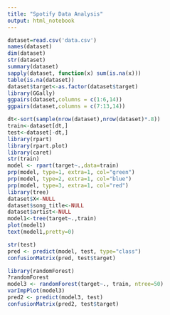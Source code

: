 ---
title: "Spotify Data Analysis"
output: html_notebook
---

```{r}
dataset=read.csv('data.csv')
names(dataset)
dim(dataset)
str(dataset)
summary(dataset)
sapply(dataset, function(x) sum(is.na(x)))
table(is.na(dataset))
dataset$target<-as.factor(dataset$target)
library(GGally)
ggpairs(dataset,columns = c(1:6,14))
ggpairs(dataset,columns = c(7:13,14))

```

```{r}
dt<-sort(sample(nrow(dataset),nrow(dataset)*.8))
train<-dataset[dt,]
test<-dataset[-dt,]
library(rpart)
library(rpart.plot)
library(caret)
str(train)
model <- rpart(target~.,data=train)
prp(model, type=1, extra=1, col="green")
prp(model, type=2, extra=1, col="blue")
prp(model, type=3, extra=1, col="red")
library(tree)
dataset$X<-NULL
dataset$song_title<-NULL
dataset$artist<-NULL
model1<-tree(target~.,train)
plot(model1)
text(model1,pretty=0)

```
```{r}
str(test)
pred <- predict(model, test, type="class")
confusionMatrix(pred, test$target)
```

```{r}
library(randomForest)
?randomForest
model3 <- randomForest(target~., train, ntree=50)
varImpPlot(model3)
pred2 <- predict(model3, test)                   
confusionMatrix(pred2, test$target)
```



